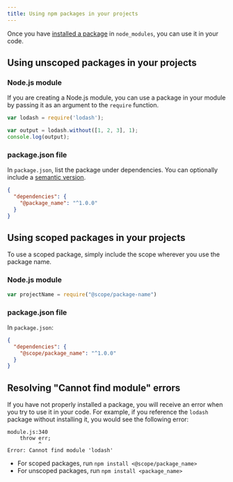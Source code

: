 ```yaml
---
title: Using npm packages in your projects
---
```


Once you have [installed a package][install-pkg] in `node_modules`, you can use it in your code.

## Using unscoped packages in your projects

### Node.js module

If you are creating a Node.js module, you can use a package in your module by passing it as an argument to the `require` function.


```javascript
var lodash = require('lodash');

var output = lodash.without([1, 2, 3], 1);
console.log(output);
```


### package.json file

In `package.json`, list the package under dependencies. You can optionally include a [semantic version][semver].

```json
{
  "dependencies": {
    "@package_name": "^1.0.0"
  }
}
```

## Using scoped packages in your projects

To use a scoped package, simply include the scope wherever you use the package name.

### Node.js module


```js
var projectName = require("@scope/package-name")
```

### package.json file

In `package.json`:

```json
{
  "dependencies": {
    "@scope/package_name": "^1.0.0"
  }
}
```

## Resolving "Cannot find module" errors

If you have not properly installed a package, you will receive an error when you try to use it in your code. For example, if you reference the `lodash` package without installing it, you would see the following error:

```
module.js:340
    throw err;
          ^
Error: Cannot find module 'lodash'
```


- For scoped packages, run `npm install <@scope/package_name>`
- For unscoped packages, run `npm install <package_name>`


[install-pkg]: downloading-and-installing-packages
[semver]: about-semantic-versioning
